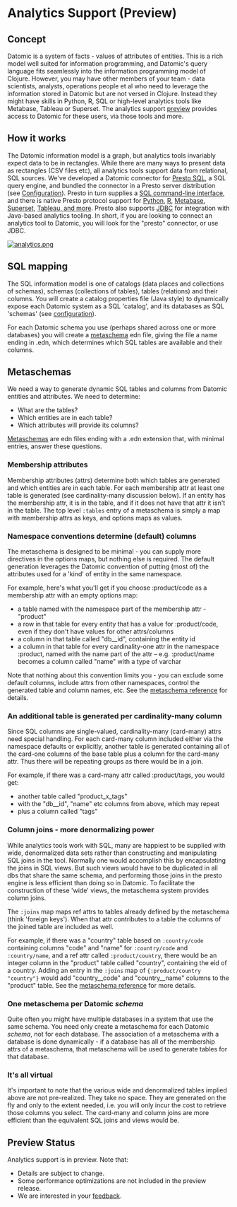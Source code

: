 Analytics Support (Preview)
===========================

Concept
-------

Datomic is a system of facts - values of attributes of entities. This is a rich model well suited for information programming, and Datomic's query language fits seamlessly into the information programming model of Clojure. However, you may have other members of your team - data scientists, analysts, operations people et al who need to leverage the information stored in Datomic but are not versed in Clojure. Instead they might have skills in Python, R, SQL or high-level analytics tools like Metabase, Tableau or Superset. The analytics support [preview](#preview) provides access to Datomic for these users, via those tools and more.





How it works
------------

The Datomic information model is a graph, but analytics tools invariably expect data to be in rectangles. While there are many ways to present data as rectangles (CSV files etc), all analytics tools support data from relational, SQL sources. We've developed a Datomic connector for [Presto SQL](https://prestosql.org), a SQL query engine, and bundled the connector in a Presto server distribution (see [Configuration](analytics-configuring.html)). Presto in turn supplies a [SQL command-line interface](analytics-cli.html), and there is native Presto protocol support for [Python](analytics-python.html), [R](analytics-R.html), [Metabase](analytics-metabase.html), [Superset](analytics-superset.html), [Tableau, and more](analytics-other.html). Presto also supports [JDBC](analytics-other.html) for integration with Java-based analytics tooling. In short, if you are looking to connect an analytics tool to Datomic, you will look for the "presto" connector, or use JDBC.

[![analytics.png](../images/analytics.png)](../images/analytics.png)







SQL mapping
-----------

The SQL information model is one of catalogs (data places and collections of schemas), schemas (collections of tables), tables (relations) and their columns. You will create a catalog properties file (Java style) to dynamically expose each Datomic system as a SQL 'catalog', and its databases as SQL 'schemas' (see [configuration](analytics-configuring.html)).

For each Datomic schema you use (perhaps shared across one or more databases) you will create a [metaschema](analytics-metaschema.html) edn file, giving the file a name ending in .edn, which determines which SQL tables are available and their columns.





Metaschemas
-----------

We need a way to generate dynamic SQL tables and columns from Datomic entities and attributes. We need to determine:

- What are the tables?
- Which entities are in each table?
- Which attributes will provide its columns?

[Metaschemas](analytics-metaschema.html) are edn files ending with a .edn extension that, with minimal entries, answer these questions.



### Membership attributes

Membership attributes (attrs) determine both which tables are generated and which entities are in each table. For each membership attr at least one table is generated (see cardinality-many discussion below). If an entity has the membership attr, it is in the table, and if it does not have that attr it isn't in the table. The top level `:tables` entry of a metaschema is simply a map with membership attrs as keys, and options maps as values.





### Namespace conventions determine (default) columns

The metaschema is designed to be minimal - you can supply more directives in the options maps, but nothing else is required. The default generation leverages the Datomic convention of putting (most of) the attributes used for a 'kind' of entity in the same namespace.

For example, here's what you'll get if you choose :product/code as a membership attr with an empty options map:

- a table named with the namespace part of the membership attr - "product"
- a row in that table for every entity that has a value for :product/code, even if they don't have values for other attrs/columns
- a column in that table called "db\_\_id", containing the entity id
- a column in that table for every cardinality-one attr in the namespace :product, named with the name part of the attr – e.g. :product/name becomes a column called "name" with a type of varchar

Note that nothing about this convention limits you - you can exclude some default columns, include attrs from other namespaces, control the generated table and column names, etc. See the [metaschema reference](analytics-metaschema.html) for details.





### An additional table is generated per cardinality-many column

Since SQL columns are single-valued, cardinality-many (card-many) attrs need special handling. For each card-many column included either via the namespace defaults or explicitly, another table is generated containing all of the card-one columns of the base table plus a column for the card-many attr. Thus there will be repeating groups as there would be in a join.

For example, if there was a card-many attr called :product/tags, you would get:

- another table called "product\_x\_tags"
- with the "db\_\_id", "name" etc columns from above, which may repeat
- plus a column called "tags"





### Column joins - more denormalizing power

While analytics tools work with SQL, many are happiest to be supplied with wide, denormalized data sets rather than constructing and manipulating SQL joins in the tool. Normally one would accomplish this by encapsulating the joins in SQL views. But such views would have to be duplicated in all dbs that share the same schema, and performing those joins in the presto engine is less efficient than doing so in Datomic. To facilitate the construction of these 'wide' views, the metaschema system provides column joins.

The `:joins` map maps ref attrs to tables already defined by the metaschema (think 'foreign keys'). When that attr contributes to a table the columns of the joined table are included as well.

For example, if there was a "country" table based on `:country/code` containing columns "code" and "name" for `:country/code` and `:country/name`, and a ref attr called `:product/country`, there would be an integer column in the "product" table called "country", containing the eid of a country. Adding an entry in the `:joins` map of `{:product/country "country"}` would add "country\_\_code" and "country\_\_name" columns to the "product" table. See the [metaschema reference](analytics-metaschema.html) for more details.





### One metaschema per Datomic *schema*

Quite often you might have multiple databases in a system that use the same schema. You need only create a metaschema for each Datomic *schema*, not for each database. The association of a metaschema with a database is done dynamically - if a database has all of the membership attrs of a metaschema, that metaschema will be used to generate tables for that database.





### It's all virtual

It's important to note that the various wide and denormalized tables implied above are not pre-realized. They take no space. They are generated on the fly and only to the extent needed, i.e. you will only incur the cost to retrieve those columns you select. The card-many and column joins are more efficient than the equivalent SQL joins and views would be.







Preview Status
--------------

Analytics support is in preview. Note that:

- Details are subject to change.
- Some performance optimizations are not included in the preview release.
- We are interested in your [feedback](https://ask.datomic.com).